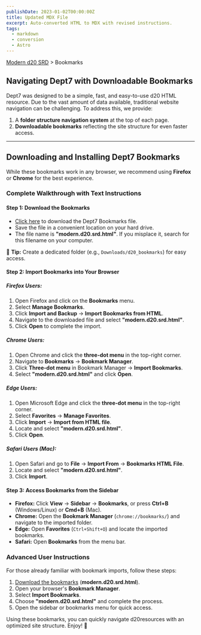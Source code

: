 ```yaml
---
publishDate: 2023-01-02T00:00:00Z
title: Updated MDX File
excerpt: Auto-converted HTML to MDX with revised instructions.
tags:
  - markdown
  - conversion
  - Astro
---
```


[Modern d20 SRD](modern-d20-srd-index) > Bookmarks

## Navigating Dept7 with Downloadable Bookmarks

Dept7 was designed to be a simple, fast, and easy-to-use d20 HTML resource. Due to the vast amount of data available, traditional website navigation can be challenging. To address this, we provide:

1. A **folder structure navigation system** at the top of each page.
2. **Downloadable bookmarks** reflecting the site structure for even faster access.

---

## Downloading and Installing Dept7 Bookmarks

While these bookmarks work in any browser, we recommend using **Firefox** or **Chrome** for the best experience.

### Complete Walkthrough with Text Instructions

#### **Step 1: Download the Bookmarks**
- [Click here](modern.d20.srd.html) to download the Dept7 Bookmarks file.
- Save the file in a convenient location on your hard drive.
- The file name is **"modern.d20.srd.html"**. If you misplace it, search for this filename on your computer.

📌 **Tip:** Create a dedicated folder (e.g., `Downloads/d20_bookmarks`) for easy access.

#### **Step 2: Import Bookmarks into Your Browser**

##### **Firefox Users:**
1. Open Firefox and click on the **Bookmarks** menu.
2. Select **Manage Bookmarks**.
3. Click **Import and Backup** → **Import Bookmarks from HTML**.
4. Navigate to the downloaded file and select **"modern.d20.srd.html"**.
5. Click **Open** to complete the import.

##### **Chrome Users:**
1. Open Chrome and click the **three-dot menu** in the top-right corner.
2. Navigate to **Bookmarks** → **Bookmark Manager**.
3. Click **Three-dot menu** in Bookmark Manager → **Import Bookmarks**.
4. Select **"modern.d20.srd.html"** and click **Open**.

##### **Edge Users:**
1. Open Microsoft Edge and click the **three-dot menu** in the top-right corner.
2. Select **Favorites** → **Manage Favorites**.
3. Click **Import** → **Import from HTML file**.
4. Locate and select **"modern.d20.srd.html"**.
5. Click **Open**.

##### **Safari Users (Mac):**
1. Open Safari and go to **File** → **Import From** → **Bookmarks HTML File**.
2. Locate and select **"modern.d20.srd.html"**.
3. Click **Import**.

#### **Step 3: Access Bookmarks from the Sidebar**

- **Firefox:** Click **View** → **Sidebar** → **Bookmarks**, or press **Ctrl+B** (Windows/Linux) or **Cmd+B** (Mac).
- **Chrome:** Open the **Bookmark Manager** (`chrome://bookmarks/`) and navigate to the imported folder.
- **Edge:** Open **Favorites** (`Ctrl+Shift+O`) and locate the imported bookmarks.
- **Safari:** Open **Bookmarks** from the menu bar.

### Advanced User Instructions

For those already familiar with bookmark imports, follow these steps:

1. [Download the bookmarks](bookmarks-modern-d20-srd-html-index) (**modern.d20.srd.html**).
2. Open your browser's **Bookmark Manager**.
3. Select **Import Bookmarks**.
4. Choose **"modern.d20.srd.html"** and complete the process.
5. Open the sidebar or bookmarks menu for quick access.

Using these bookmarks, you can quickly navigate d20resources with an optimized site structure. Enjoy! 🚀

